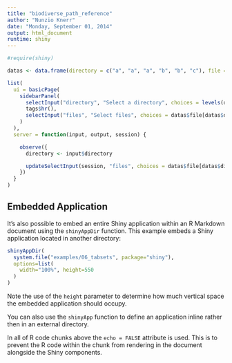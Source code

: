 ```yaml
---
title: "biodiverse_path_reference"
author: "Nunzio Knerr"
date: "Monday, September 01, 2014"
output: html_document
runtime: shiny
---
```

```r
#require(shiny)

datas <- data.frame(directory = c("a", "a", "a", "b", "b", "c"), file = sprintf("file%d", 1:6))

list(
  ui = basicPage(
    sidebarPanel(
      selectInput("directory", "Select a directory", choices = levels(datas$directory), selected = levels(datas$directory)[1]),
      tags$hr(),
      selectInput("files", "Select files", choices = datas$file[datas$directory == levels(datas$directory)[1]], multiple = TRUE)
    )
  ),
  server = function(input, output, session) {

    observe({
      directory <- input$directory

      updateSelectInput(session, "files", choices = datas$file[datas$directory == directory])
    })
  }
)
```

## Embedded Application

It's also possible to embed an entire Shiny application within an R Markdown document using the `shinyAppDir` function. This example embeds a Shiny application located in another directory:

```r
shinyAppDir(
  system.file("examples/06_tabsets", package="shiny"),
  options=list(
    width="100%", height=550
  )
)
```

Note the use of the `height` parameter to determine how much vertical space the embedded application should occupy.

You can also use the `shinyApp` function to define an application inline rather then in an external directory.

In all of R code chunks above the `echo = FALSE` attribute is used. This is to prevent the R code within the chunk from rendering in the document alongside the Shiny components.



